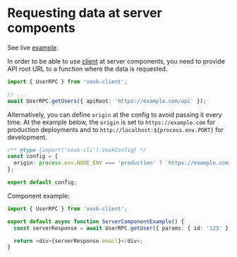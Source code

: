 # Requesting data at server compoents

See live [example](https://vovk-examples.vercel.app/server-component).

In order to be able to use [client](/client) at server components, you need to provide API root URL to a function where the data is requested. 

```ts
import { UserRPC } from 'vovk-client';

// ...
await UserRPC.getUsers({ apiRoot: 'https://example.com/api' });
```

Alternatively, you can define `origin` at the config to avoid passing it every time. At the example below, the `origin` is set to `https://example.com` for production deployments and to `http://localhost:${process.env.PORT}` for development.

```ts filename="vovk.config.mjs"
/** @type {import('vovk-cli').VovkConfig} */
const config = {
  origin: process.env.NODE_ENV === 'production' ? `https://example.com` : `http://localhost:${process.env.PORT}`,
};

export default config;
```

Component example:

```ts
import { UserRPC } from 'vovk-client';

export default async function ServerComponentExample() {
  const serverResponse = await UserRPC.getUser({ params: { id: '123' } });

  return <div>{serverResponse.email}</div>;
}
```